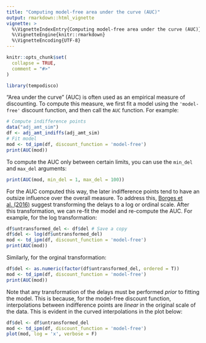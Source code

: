 ```yaml
---
title: "Computing model-free area under the curve (AUC)"
output: rmarkdown::html_vignette
vignette: >
  %\VignetteIndexEntry{Computing model-free area under the curve (AUC)}
  %\VignetteEngine{knitr::rmarkdown}
  %\VignetteEncoding{UTF-8}
---
```


```r
knitr::opts_chunk$set(
  collapse = TRUE,
  comment = "#>"
)
```

```r
library(tempodisco)
```

"Area under the curve" (AUC) is often used as an empirical measure of discounting. To compute this measure, we first fit a model using the `'model-free'` discount function, and then call the `AUC` function. For example:

```r
# Compute indifference points
data("adj_amt_sim")
df <- adj_amt_indiffs(adj_amt_sim)
# Fit model
mod <- td_ipm(df, discount_function = 'model-free')
print(AUC(mod))
```
To compute the AUC only between certain limits, you can use the `min_del` and `max_del` arguments:

```r
print(AUC(mod, min_del = 1, max_del = 100))
```
For the AUC computed this way, the later indifference points tend to have an outsize influence over the overall measure. To address this, [Borges et al. (2016)](https://doi.org/10.1002/jeab.219) suggest transforming the delays to a log or ordinal scale. After this transformation, we can re-fit the model and re-compute the AUC. For example, for the log transformation:

```r
df$untransformed_del <- df$del # Save a copy
df$del <- log(df$untransformed_del)
mod <- td_ipm(df, discount_function = 'model-free')
print(AUC(mod))
```
Similarly, for the orginal transformation:
```r
df$del <- as.numeric(factor(df$untransformed_del, ordered = T))
mod <- td_ipm(df, discount_function = 'model-free')
print(AUC(mod))
```

Note that any transformation of the delays must be performed _prior_ to fitting the model. This is because, for the model-free discount function, interpolations between indifference points are _linear_ in the original scale of the data. This is evident in the curved interpolations in the plot below:

```r
df$del <- df$untransformed_del
mod <- td_ipm(df, discount_function = 'model-free')
plot(mod, log = 'x', verbose = F)
```

